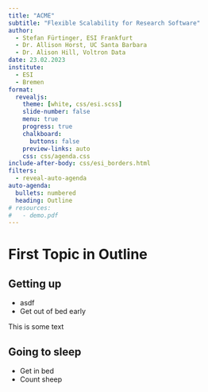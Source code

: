 ```yaml
---
title: "ACME"
subtitle: "Flexible Scalability for Research Software"
author:
  - Stefan Fürtinger, ESI Frankfurt
  - Dr. Allison Horst, UC Santa Barbara
  - Dr. Alison Hill, Voltron Data
date: 23.02.2023
institute:
  - ESI
  - Bremen
format:
  revealjs:
    theme: [white, css/esi.scss]
    slide-number: false
    menu: true
    progress: true
    chalkboard:
      buttons: false
    preview-links: auto
    css: css/agenda.css
include-after-body: css/esi_borders.html
filters:
  - reveal-auto-agenda
auto-agenda:
  bullets: numbered
  heading: Outline
# resources:
#   - demo.pdf
---
```


# First Topic in Outline

## Getting up

- asdf
- Get out of bed early

[This is some text]{.esi-emph}

## Going to sleep

- Get in bed
- Count sheep

